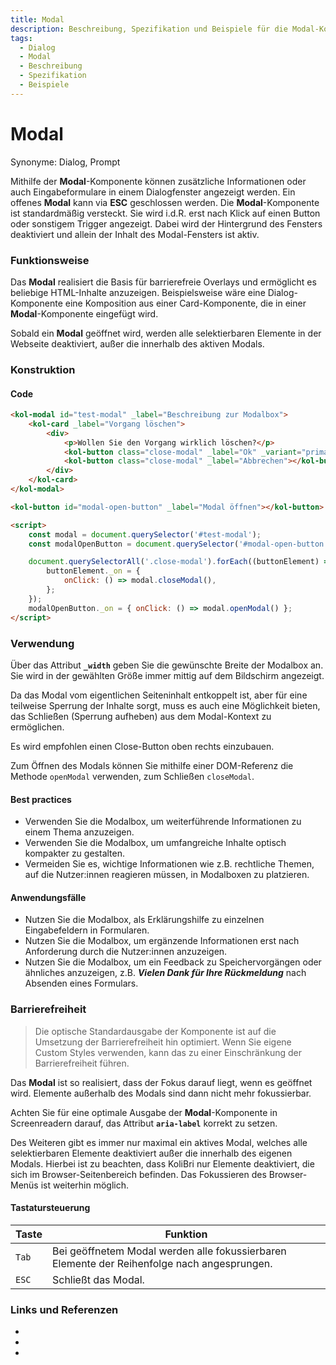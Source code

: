 ```yaml
---
title: Modal
description: Beschreibung, Spezifikation und Beispiele für die Modal-Komponente.
tags:
  - Dialog
  - Modal
  - Beschreibung
  - Spezifikation
  - Beispiele
---
```



# Modal

Synonyme: Dialog, Prompt

Mithilfe der **Modal**-Komponente können zusätzliche Informationen oder auch Eingabeformulare in einem Dialogfenster angezeigt werden. Ein offenes **Modal** kann via **ESC** geschlossen werden.
Die **Modal**-Komponente ist standardmäßig versteckt. Sie wird i.d.R. erst nach Klick auf einen Button oder sonstigem Trigger angezeigt. Dabei wird der Hintergrund des Fensters deaktiviert und allein der Inhalt des Modal-Fensters ist aktiv.

### Funktionsweise

Das **Modal** realisiert die Basis für barrierefreie Overlays und ermöglicht es beliebige HTML-Inhalte anzuzeigen. Beispielsweise wäre eine Dialog-Komponente eine Komposition aus einer Card-Komponente, die in einer **Modal**-Komponente eingefügt wird.

Sobald ein **Modal** geöffnet wird, werden alle selektierbaren Elemente in der Webseite deaktiviert, außer die innerhalb des aktiven Modals.

### Konstruktion

#### Code

```html
<kol-modal id="test-modal" _label="Beschreibung zur Modalbox">
	<kol-card _label="Vorgang löschen">
		<div>
			<p>Wollen Sie den Vorgang wirklich löschen?</p>
			<kol-button class="close-modal" _label="Ok" _variant="primary"></kol-button>
			<kol-button class="close-modal" _label="Abbrechen"></kol-button>
		</div>
	</kol-card>
</kol-modal>

<kol-button id="modal-open-button" _label="Modal öffnen"></kol-button>

<script>
	const modal = document.querySelector('#test-modal');
	const modalOpenButton = document.querySelector('#modal-open-button');

	document.querySelectorAll('.close-modal').forEach((buttonElement) => {
		buttonElement._on = {
			onClick: () => modal.closeModal(),
		};
	});
	modalOpenButton._on = { onClick: () => modal.openModal() };
</script>
```

### Verwendung

Über das Attribut **`_width`** geben Sie die gewünschte Breite der Modalbox an. Sie wird in der gewählten Größe immer mittig auf dem Bildschirm angezeigt.

Da das Modal vom eigentlichen Seiteninhalt entkoppelt ist, aber für eine teilweise Sperrung der Inhalte sorgt, muss es auch eine Möglichkeit bieten, das Schließen (Sperrung aufheben) aus dem Modal-Kontext zu ermöglichen.

<kol-alert _type="info">Es wird empfohlen einen Close-Button oben rechts einzubauen.</kol-alert>

Zum Öffnen des Modals können Sie mithilfe einer DOM-Referenz die Methode `openModal` verwenden, zum Schließen `closeModal`.

#### Best practices

- Verwenden Sie die Modalbox, um weiterführende Informationen zu einem Thema anzuzeigen.
- Verwenden Sie die Modalbox, um umfangreiche Inhalte optisch kompakter zu gestalten.
- Vermeiden Sie es, wichtige Informationen wie z.B. rechtliche Themen, auf die Nutzer:innen reagieren müssen, in Modalboxen zu platzieren.

#### Anwendungsfälle

- Nutzen Sie die Modalbox, als Erklärungshilfe zu einzelnen Eingabefeldern in Formularen.
- Nutzen Sie die Modalbox, um ergänzende Informationen erst nach Anforderung durch die Nutzer:innen anzuzeigen.
- Nutzen Sie die Modalbox, um ein Feedback zu Speichervorgängen oder ähnliches anzuzeigen, z.B. **_Vielen Dank für Ihre Rückmeldung_** nach Absenden eines Formulars.

### Barrierefreiheit

> Die optische Standardausgabe der Komponente ist auf die Umsetzung der Barrierefreiheit hin optimiert. Wenn Sie eigene Custom Styles verwenden, kann das zu einer Einschränkung der Barrierefreiheit führen.

Das **Modal** ist so realisiert, dass der Fokus darauf liegt, wenn es geöffnet wird. Elemente außerhalb des Modals sind dann nicht mehr fokussierbar.

Achten Sie für eine optimale Ausgabe der **Modal**-Komponente in Screenreadern darauf, das Attribut **`aria-label`** korrekt zu setzen.

Des Weiteren gibt es immer nur maximal ein aktives Modal, welches alle selektierbaren Elemente deaktiviert außer die innerhalb des eigenen Modals. Hierbei ist zu beachten, dass KoliBri nur Elemente deaktiviert, die sich im Browser-Seitenbereich befinden. Das Fokussieren des Browser-Menüs ist weiterhin möglich.

#### Tastatursteuerung

| Taste | Funktion                                                                                    |
| ----- | ------------------------------------------------------------------------------------------- |
| `Tab` | Bei geöffnetem Modal werden alle fokussierbaren Elemente der Reihenfolge nach angesprungen. |
| `ESC` | Schließt das Modal.                                                                         |

### Links und Referenzen

- <kol-link _href="https://www.w3.org/TR/wai-aria-practices/#dialog_modal" _target="_blank"></kol-link>
- <kol-link _href="https://www.w3.org/TR/wai-aria-practices-1.1/examples/dialog-modal/dialog.html" _target="_blank"></kol-link>
- <kol-link _href="https://developer.mozilla.org/en-US/docs/Web/HTML/Element/dialog" _target="_blank"></kol-link>

<Readme />

<ExampleLink component="modal" />
